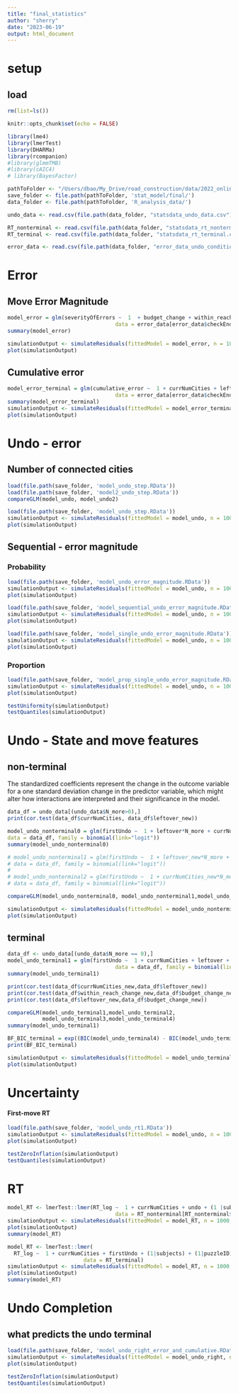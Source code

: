 ```yaml
---
title: "final_statistics"
author: "sherry"
date: "2023-06-19"
output: html_document
---
```

# setup
## load
```r
rm(list=ls())

knitr::opts_chunk$set(echo = FALSE)

library(lme4)
library(lmerTest)
library(DHARMa)
library(rcompanion)
#library(glmmTMB)
#library(cAIC4)
# library(BayesFactor)

pathToFolder <- "/Users/dbao/My_Drive/road_construction/data/2022_online/"
save_folder <- file.path(pathToFolder, 'stat_model/final/')
data_folder <- file.path(pathToFolder, 'R_analysis_data/')

undo_data <- read.csv(file.path(data_folder, "statsdata_undo_data.csv"))

RT_nonterminal <- read.csv(file.path(data_folder, "statsdata_rt_nonterminal.csv"))
RT_terminal <- read.csv(file.path(data_folder, "statsdata_rt_terminal.csv"))

error_data <- read.csv(file.path(data_folder, "error_data_undo_condition.csv"))

```

# Error
## Move Error Magnitude
```r
model_error = glm(severityOfErrors ~  1  + budget_change + within_reach_change,
                                  data = error_data[error_data$checkEnd==0,], family = "poisson")
summary(model_error)

simulationOutput <- simulateResiduals(fittedModel = model_error, n = 1000, plot = F)
plot(simulationOutput)
```

## Cumulative error
```r
model_error_terminal = glm(cumulative_error ~  1 + currNumCities + leftover + budget_change + within_reach_change,
                                  data = error_data[error_data$checkEnd==1,], family = poisson)
summary(model_error_terminal)
simulationOutput <- simulateResiduals(fittedModel = model_error_terminal, n = 1000, plot = F)
plot(simulationOutput)
```

# Undo - error
## Number of connected cities
```r
load(file.path(save_folder, 'model_undo_step.RData'))
load(file.path(save_folder, 'model2_undo_step.RData'))
compareGLM(model_undo, model_undo2)
```
```r
load(file.path(save_folder, 'model_undo_step.RData'))
simulationOutput <- simulateResiduals(fittedModel = model_undo, n = 1000, plot = F)
plot(simulationOutput)
```
## Sequential - error magnitude
### Probability
```r
load(file.path(save_folder, 'model_undo_error_magnitude.RData'))
simulationOutput <- simulateResiduals(fittedModel = model_undo, n = 1000, plot = F)
plot(simulationOutput)
```
```r
load(file.path(save_folder, 'model_sequential_undo_error_magnitude.RData'))
simulationOutput <- simulateResiduals(fittedModel = model_undo, n = 1000, plot = F)
plot(simulationOutput)
```
```r
load(file.path(save_folder, 'model_single_undo_error_magnitude.RData'))
simulationOutput <- simulateResiduals(fittedModel = model_undo, n = 1000, plot = F)
plot(simulationOutput)
```

### Proportion
```r
load(file.path(save_folder, 'model_prop_single_undo_error_magnitude.RData'))
simulationOutput <- simulateResiduals(fittedModel = model_undo, n = 1000, plot = F, re.form = NULL) # 
plot(simulationOutput)

testUniformity(simulationOutput) 
testQuantiles(simulationOutput)
```

# Undo - State and move features
## non-terminal
The standardized coefficients represent the change in the outcome variable for a one standard deviation change in the predictor variable, which might alter how interactions are interpreted and their significance in the model.
```r
data_df = undo_data[(undo_data$N_more>0),]
print(cor.test(data_df$currNumCities, data_df$leftover_new))

model_undo_nonterminal0 = glm(firstUndo ~  1 + leftover*N_more + currNumCities*N_more + budget_change + within_reach_change,
data = data_df, family = binomial(link="logit"))
summary(model_undo_nonterminal0)

# model_undo_nonterminal1 = glm(firstUndo ~  1 + leftover_new*N_more + budget_change_new*N_more + within_reach_change_new*N_more,
# data = data_df, family = binomial(link="logit"))
# 
# model_undo_nonterminal2 = glm(firstUndo ~  1 + currNumCities_new*N_more + budget_change_new*N_more + within_reach_change_new*N_more,
# data = data_df, family = binomial(link="logit"))

```

```r
compareGLM(model_undo_nonterminal0, model_undo_nonterminal1,model_undo_nonterminal2)
```

```r
simulationOutput <- simulateResiduals(fittedModel = model_undo_nonterminal2, n = 1000, plot = F, re.form = NULL) # 
plot(simulationOutput)
```
## terminal
```r
data_df <- undo_data[(undo_data$N_more == 0),]
model_undo_terminal1 = glm(firstUndo ~  1 + currNumCities + leftover + budget_change+ within_reach_change ,
                                  data = data_df, family = binomial(link="logit"))
summary(model_undo_terminal1)
```

```r
print(cor.test(data_df$currNumCities_new,data_df$leftover_new))
print(cor.test(data_df$within_reach_change_new,data_df$budget_change_new))
print(cor.test(data_df$leftover_new,data_df$budget_change_new))

compareGLM(model_undo_terminal1,model_undo_terminal2,
           model_undo_terminal3,model_undo_terminal4)
summary(model_undo_terminal1)

BF_BIC_terminal = exp((BIC(model_undo_terminal4) - BIC(model_undo_terminal3))/2)
print(BF_BIC_terminal)
```

```r
simulationOutput <- simulateResiduals(fittedModel = model_undo_terminal3, n = 1000, plot = F, re.form = NULL) # 
plot(simulationOutput)
```


# Uncertainty
#### First-move RT
```r
load(file.path(save_folder, 'model_undo_rt1.RData'))
simulationOutput <- simulateResiduals(fittedModel = model_undo, n = 1000, plot = F) #, re.form = NULL
plot(simulationOutput)

testZeroInflation(simulationOutput)
testQuantiles(simulationOutput)
```


# RT
```r
model_RT <- lmerTest::lmer(RT_log ~  1 + currNumCities + undo + (1 |subjects) + (1|puzzleID),
                                  data = RT_nonterminal[RT_nonterminal$currNumCities>=1,])
simulationOutput <- simulateResiduals(fittedModel = model_RT, n = 1000, plot = F) #, re.form = NULL
plot(simulationOutput)
summary(model_RT)
```

```r
model_RT <- lmerTest::lmer(
  RT_log ~  1 + currNumCities + firstUndo + (1|subjects) + (1|puzzleID),
                        data = RT_terminal)
simulationOutput <- simulateResiduals(fittedModel = model_RT, n = 1000, plot = F) #, re.form = NULL
plot(simulationOutput)
summary(model_RT)
```

# Undo Completion
## what predicts the undo terminal
```r
load(file.path(save_folder, 'model_undo_right_error_and_cumulative.RData'))
simulationOutput <- simulateResiduals(fittedModel = model_undo_right, n = 2000, plot = F) #, re.form = NULL
plot(simulationOutput)

testZeroInflation(simulationOutput)
testQuantiles(simulationOutput)
```

